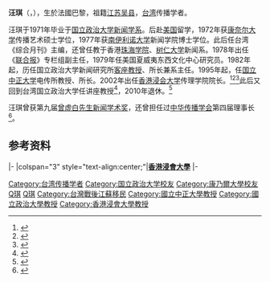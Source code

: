 '''汪琪'''（{{lang-en|Georgette wang}}，{{bd|1948年|6月17日|||catId=Wang汪}}），生於法國巴黎，祖籍[[江苏|江苏]][[吴县|吴县]]，[[台湾|台湾]]传播学者。

汪琪于1971年毕业于[[国立政治大学新闻学系|国立政治大学新闻学系]]。后赴[[美国|美国]]留学，1972年获[[康奈尔大学|康奈尔大学]]传播艺术硕士学位，1977年获[[南伊利诺大学|南伊利诺大学]]新闻学院博士学位。此后任台湾《综合月刊》主编，还曾任教于香港[[珠海学院|珠海学院]]、[[树仁大学|树仁大学]]新闻系。1978年出任《[[联合报|联合报]]》专栏组副主任，1979年任美国夏威夷东西文化中心研究员。1982年起，历任国立政治大学新闻研究所[[客座教授|客座教授]]、所长兼系主任。1995年起，任[[国立中正大学|国立中正大学]]电传所教授、所长。2002年出任[[香港浸会大学|香港浸会大学]]传理学院院长。<ref>{{cite web|url=http://www.cmc.pku.edu.cn/People/Browse.aspx?id=455|title=汪琪——香港浸会大学传理学院院长|publisher=北京大学世界华文传媒研究中心}}{{dead link|date=2018年3月 |bot=InternetArchiveBot |fix-attempted=yes }}</ref><ref>{{cite web|url=http://search.huaxia.com/s.jsp?iDocId=507295|title=汪琪(1948-)|publisher=华夏经纬}}{{dead link|date=2018年3月 |bot=InternetArchiveBot |fix-attempted=yes }}</ref><ref>{{cite web|url=http://www.hkbu.edu.hk/~comd/profile/dean.htm|title=Georgette Wang|publisher=Hong Kong Baptist University|access-date=2011-04-03|archive-date=2008-10-07|archive-url=https://web.archive.org/web/20081007210259/http://www.hkbu.edu.hk/~comd/profile/dean.htm|dead-url=no}}</ref>此后又回到台湾国立政治大学任讲座教授<ref>{{cite web|url=http://www.huaxia.com/jjtw/dnsh/2009/11/1619596.html|title=香港职缺逾千 明年台恐爆教授出走潮|publisher=华夏经纬|date=2009-11-02|access-date=2011-04-03|archive-date=2013-04-01|archive-url=https://web.archive.org/web/20130401193317/http://huaxia.com/jjtw/dnsh/2009/11/1619596.html|dead-url=no}}</ref>，2010年退休。<ref>{{cite web|url=http://www.nccu.edu.tw/news/detail.php?news_id=1940|title=講座教授汪琪將退休 傳院師長不捨|publisher=国立政治大学}}{{dead link|date=2018年3月 |bot=InternetArchiveBot |fix-attempted=yes }}</ref>

汪琪曾获第九届[[曾虚白先生新闻学术奖|曾虚白先生新闻学术奖]]，还曾担任过[[中华传播学会|中华传播学会]]第四届理事长<ref>{{cite web|url=http://ccs.nccu.edu.tw/static_page_content.php?MENU_ODIV=menu2&SP_ID=3|title=歷任理監事|publisher=中华传播学会|deadurl=yes|archiveurl=https://web.archive.org/web/20110304162805/http://ccs.nccu.edu.tw/static_page_content.php?MENU_ODIV=menu2&SP_ID=3|archivedate=2011-03-04}}</ref>。

== 参考资料 ==
{{reflist}}

{{start box}}
{{s-edu}}
{{s-aca}}
|-
|colspan="3" style="text-align:center;"|'''[[香港浸會大學|香港浸會大學]]'''
|-
{{s-before|[[朱立|朱立]]}}
{{s-title|[[香港浸會大學|香港浸會大學]]傳理學院院長<small><br>第七任|2002年-2007年}}
{{s-after|[[趙心樹|趙心樹]]}}
{{end box}}

{{DEFAULTSORT:Wang汪}}
[[Category:台湾传播学者|Category:台湾传播学者]]
[[Category:国立政治大学校友|Category:国立政治大学校友]]
[[Category:康乃爾大學校友|Category:康乃爾大學校友]]
[[Category:汪姓|Q琪]]
[[Category:元和汪氏|Q琪]]
[[Category:台灣戰後江蘇移民|Category:台灣戰後江蘇移民]]
[[Category:國立中正大學教授|Category:國立中正大學教授]]
[[Category:國立政治大學教授|Category:國立政治大學教授]]
[[Category:香港浸會大學教授|Category:香港浸會大學教授]]